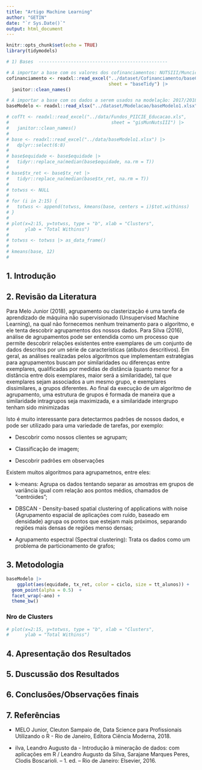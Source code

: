 ```yaml
---
title: "Artigo Machine Learning"
author: "GETIN"
date: "`r Sys.Date()`"
output: html_document
---
```


```r
knitr::opts_chunk$set(echo = TRUE)
library(tidymodels)

# 1) Bases  ------------------------------------------------

# A importar a base com os valores dos cofinanciamentos: NUTSIII/Muncicípio e Município
cofinanciamento <- readxl::read_excel("../dataset/Cofinanciamento/baseCofGeral.xlsx",
                                      sheet = "baseTidy") |>
  janitor::clean_names() 

# A importar a base com os dados a serem usados na modelação: 2017/2018 a 2019/2020
baseModelo <- readxl::read_xlsx("../dataset/Modelacao/baseModelo1.xlsx") 

# cofTt <- readxl::read_excel("../data/Fundos_PIICIE_Educacao.xls",
#                                      sheet = "gisMunNutsIII") |>
#   janitor::clean_names()
# 
# base <- readxl::read_excel("../data/baseModelo1.xlsx") |>
#   dplyr::select(6:8)
# 
# base$equidade <- base$equidade |>
#   tidyr::replace_na(median(base$equidade, na.rm = T))
# 
# base$tx_ret <- base$tx_ret |>
#   tidyr::replace_na(median(base$tx_ret, na.rm = T))
# 
# totwss <- NULL
# 
# for (i in 2:15) {
#   totwss <- append(totwss, kmeans(base, centers = i)$tot.withinss)
# }
# 
# plot(x=2:15, y=totwss, type = "b", xlab = "Clusters",
#      ylab = "Total Withinss")
# 
# totwss <- totwss |> as_data_frame()
# 
# kmeans(base, 12)
# 


```

## 1. Introdução



## 2. Revisão da Literatura

Para Melo Junior (2018), agrupamento ou clasterização é uma tarefa de aprendizado de máquina não supervisionado (Unsupervised Machine Learning), na qual não fornecemos nenhum treinamento para o algoritmo, e ele tenta descobrir agrupamentos dos nossos dados. Para Silva (2016), análise de agrupamentos pode ser entendida como um processo que permite descobrir relações existentes entre exemplares de um conjunto de dados descritos por um série de características (atibutos descritivos). Em geral, as análises realizadas pelos algoritmos que implementam estratégias para agrupamentos buscam por similaridades ou diferenças entre exemplares, qualificadas por medidas de distância (quanto menor for a distância entre dois exemplares, maior será a similaridade), tal que exemplares sejam associados a um mesmo grupo, e exemplares dissimilares, a grupos diferentes. Ao final da execução de um algoritmo de agrupamento, uma estrutura de grupos é formada de maneira que a similaridade intragrupos seja maximizada, e a similaridade intergrupo tenham sido minimizadas 

Isto é muito interessante para detectarmos padrões de nossos dados, e pode ser utilizado para uma variedade de tarefas, por exemplo:

-   Descobrir como nossos clientes se agrupam;

-   Classificação de imagem;

-   Descobrir padrões em observações

Existem muitos algoritmos para agrupametnos, entre eles:

-   k-means: Agrupa os dados tentando separar as amostras em grupos de variância igual com relação aos pontos médios, chamados de "centróides";

-   DBSCAN - Density-based spatial clustering of applications with noise (Agrupamento espacial de aplicações com ruído, baseado em densidade) agrupa os pontos que estejam mais próximos, separando regiões mais densas de regiões menso densas;

-   Agrupamento espectral (Spectral clustering): Trata os dados como um problema de particionamento de grafos;

## 3. Metodologia

```r
baseModelo |> 
    ggplot(aes(equidade, tx_ret, color = ciclo, size = tt_alunos)) +
  geom_point(alpha = 0.5)  +
  facet_wrap(~ano) +
  theme_bw()

```

### Nro de Clusters

```r
# plot(x=2:15, y=totwss, type = "b", xlab = "Clusters",
#      ylab = "Total Withinss")
```

## 4. Apresentação dos Resultados

## 5. Duscussão dos Resultados

## 6. Conclusões/Observações finais

## 7. Referências

-   MELO Junior, Cleuton Sampaio de, Data Science para Profissionais Utilizando o R - Rio de Janeiro, Editora Ciência Moderna, 2018.

- ilva, Leandro Augusto da - Introdução à mineração de dados: com aplicações em R / Leandro Augusto da Silva, Sarajane Marques Peres, Clodis Boscarioli. – 1. ed. – Rio de Janeiro: Elsevier, 2016.
